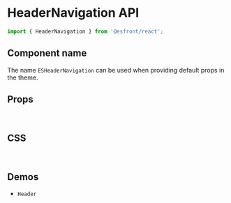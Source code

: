 
<Meta title="Components API/HeaderNavigation" />

# HeaderNavigation API

```js
import { HeaderNavigation } from '@esfront/react';
```

## Component name

The name `ESHeaderNavigation` can be used when providing default props in the theme.

## Props

<TableInterface name="HeaderNavigationProps" variant="props" />

<br />

## CSS

<TableInterface name="HeaderNavigationClasses" variant="css" />

<br />

## Demos

<ul>
  <li>
    <LinkTo kind="components-Header" story="demo">
      <code>Header</code>
    </LinkTo>
  </li>
</ul>
